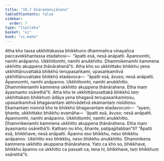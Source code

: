 ```yaml
---
title: "10.7 Osāraṇānujānana"
tableOfContents: false
sidebar:
  order: 7
type: "tipitaka"
basket: "vi"
book: "vi-maha"
---
```



<DynamicBreadcrumb />

<Division number="474" book="vi-maha" bookNo="3" page="506">

<Paragraph number="2014" book="vi-maha">
Atha kho tassa ukkhittakassa bhikkhuno dhammañca vinayañca paccavekkhantassa etadahosi—  “āpatti esā, nesā anāpatti. Āpannomhi, namhi anāpanno. Ukkhittomhi, namhi anukkhitto. Dhammikenamhi kammena ukkhitto akuppena ṭhānārahenā”ti. Atha kho so ukkhittako bhikkhu yena ukkhittānuvattakā bhikkhū tenupasaṅkami, upasaṅkamitvā ukkhittānuvattake bhikkhū etadavoca—  “āpatti esā, āvuso; nesā anāpatti. Āpannomhi, namhi anāpanno. Ukkhittomhi, namhi anukkhitto. Dhammikenamhi kammena ukkhitto akuppena ṭhānārahena. Etha maṃ āyasmanto osārethā”ti. Atha kho te ukkhittānuvattakā bhikkhū taṃ ukkhittakaṃ bhikkhuṃ ādāya yena bhagavā tenupasaṅkamiṃsu, upasaṅkamitvā bhagavantaṃ abhivādetvā ekamantaṃ nisīdiṃsu. Ekamantaṃ nisinnā kho te bhikkhū bhagavantaṃ etadavocuṃ—  “ayaṃ, bhante, ukkhittako bhikkhu evamāha—  ‘āpatti esā, āvuso; nesā anāpatti. Āpannomhi, namhi anāpanno. Ukkhittomhi, namhi anukkhitto. Dhammikenamhi kammena ukkhitto akuppena ṭhānārahena. Etha maṃ āyasmanto osārethā’ti. Kathaṃ nu kho, bhante, paṭipajjitabban”ti? “Āpatti esā, bhikkhave; nesā anāpatti. Āpanno eso bhikkhu, neso bhikkhu anāpanno. Ukkhitto eso bhikkhu, neso bhikkhu anukkhitto. Dhammikena kammena ukkhitto akuppena ṭhānārahena. Yato ca kho so, bhikkhave, bhikkhu āpanno ca ukkhitto ca passati ca, tena hi, bhikkhave, taṃ bhikkhuṃ osārethā”ti.
</Paragraph>
</Division>